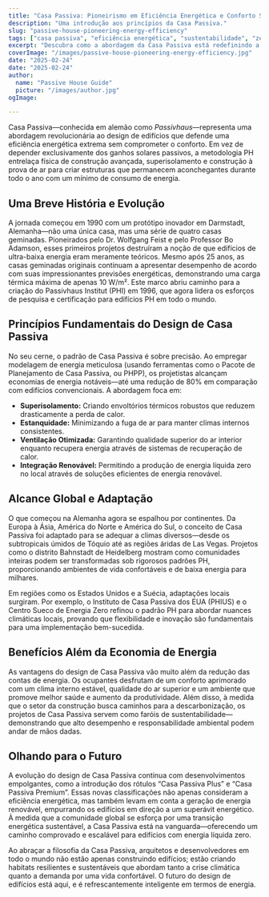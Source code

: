 ```yaml
---
title: "Casa Passiva: Pioneirismo em Eficiência Energética e Conforto Sustentável"
description: "Uma introdução aos princípios da Casa Passiva."
slug: "passive-house-pioneering-energy-efficiency"
tags: ["casa passiva", "eficiência energética", "sustentabilidade", "zero líquido"]
excerpt: "Descubra como a abordagem da Casa Passiva está redefinindo a arquitetura—oferecendo conforto interno superior, uso de energia drasticamente reduzido e uma redução significativa nas emissões de carbono, independentemente do tipo de construção ou clima."
coverImage: "/images/passive-house-pioneering-energy-efficiency.jpg"
date: "2025-02-24"
date: "2025-02-24"
author: 
  name: "Passive House Guide"
  picture: "/images/author.jpg"
ogImage: 

---
```

Casa Passiva—conhecida em alemão como *Passivhaus*—representa uma abordagem revolucionária ao design de edifícios que defende uma eficiência energética extrema sem comprometer o conforto. Em vez de depender exclusivamente dos ganhos solares passivos, a metodologia PH entrelaça física de construção avançada, superisolamento e construção à prova de ar para criar estruturas que permanecem aconchegantes durante todo o ano com um mínimo de consumo de energia.

## Uma Breve História e Evolução

A jornada começou em 1990 com um protótipo inovador em Darmstadt, Alemanha—não uma única casa, mas uma série de quatro casas geminadas. Pioneirados pelo Dr. Wolfgang Feist e pelo Professor Bo Adamson, esses primeiros projetos destruíram a noção de que edifícios de ultra-baixa energia eram meramente teóricos. Mesmo após 25 anos, as casas geminadas originais continuam a apresentar desempenho de acordo com suas impressionantes previsões energéticas, demonstrando uma carga térmica máxima de apenas 10 W/m². Este marco abriu caminho para a criação do Passivhaus Institut (PHI) em 1996, que agora lidera os esforços de pesquisa e certificação para edifícios PH em todo o mundo.
## Princípios Fundamentais do Design de Casa Passiva

No seu cerne, o padrão de Casa Passiva é sobre precisão. Ao empregar modelagem de energia meticulosa (usando ferramentas como o Pacote de Planejamento de Casa Passiva, ou PHPP), os projetistas alcançam economias de energia notáveis—até uma redução de 80% em comparação com edifícios convencionais. A abordagem foca em:
- **Superisolamento:** Criando envoltórios térmicos robustos que reduzem drasticamente a perda de calor.
- **Estanquidade:** Minimizando a fuga de ar para manter climas internos consistentes.
- **Ventilação Otimizada:** Garantindo qualidade superior do ar interior enquanto recupera energia através de sistemas de recuperação de calor.
- **Integração Renovável:** Permitindo a produção de energia líquida zero no local através de soluções eficientes de energia renovável.

## Alcance Global e Adaptação

O que começou na Alemanha agora se espalhou por continentes. Da Europa à Ásia, América do Norte e América do Sul, o conceito de Casa Passiva foi adaptado para se adequar a climas diversos—desde os subtropicais úmidos de Tóquio até as regiões áridas de Las Vegas. Projetos como o distrito Bahnstadt de Heidelberg mostram como comunidades inteiras podem ser transformadas sob rigorosos padrões PH, proporcionando ambientes de vida confortáveis e de baixa energia para milhares.

Em regiões como os Estados Unidos e a Suécia, adaptações locais surgiram. Por exemplo, o Instituto de Casa Passiva dos EUA (PHIUS) e o Centro Sueco de Energia Zero refinou o padrão PH para abordar nuances climáticas locais, provando que flexibilidade e inovação são fundamentais para uma implementação bem-sucedida.
## Benefícios Além da Economia de Energia

As vantagens do design de Casa Passiva vão muito além da redução das contas de energia. Os ocupantes desfrutam de um conforto aprimorado com um clima interno estável, qualidade do ar superior e um ambiente que promove melhor saúde e aumento da produtividade. Além disso, à medida que o setor da construção busca caminhos para a descarbonização, os projetos de Casa Passiva servem como faróis de sustentabilidade—demonstrando que alto desempenho e responsabilidade ambiental podem andar de mãos dadas.

## Olhando para o Futuro

A evolução do design de Casa Passiva continua com desenvolvimentos empolgantes, como a introdução dos rótulos “Casa Passiva Plus” e “Casa Passiva Premium”. Essas novas classificações não apenas consideram a eficiência energética, mas também levam em conta a geração de energia renovável, empurrando os edifícios em direção a um superávit energético. À medida que a comunidade global se esforça por uma transição energética sustentável, a Casa Passiva está na vanguarda—oferecendo um caminho comprovado e escalável para edifícios com energia líquida zero.

Ao abraçar a filosofia da Casa Passiva, arquitetos e desenvolvedores em todo o mundo não estão apenas construindo edifícios; estão criando habitats resilientes e sustentáveis que abordam tanto a crise climática quanto a demanda por uma vida confortável. O futuro do design de edifícios está aqui, e é refrescantemente inteligente em termos de energia.
